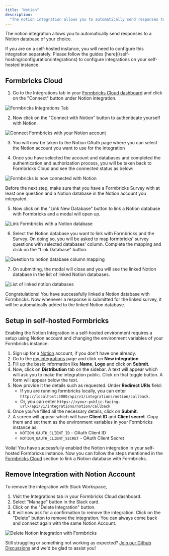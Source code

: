 ```yaml
---
title: "Notion"
description:
  "The notion integration allows you to automatically send responses to a Notion database of your choice."
---
```


The notion integration allows you to automatically send responses to a Notion database of your choice.

<Note>
  If you are on a self-hosted instance, you will need to configure this
  integration separately. Please follow the guides
  [here](/self-hosting/configuration/integrations) to configure integrations on your
  self-hosted instance.
</Note>

## Formbricks Cloud

1. Go to the Integrations tab in your [Formbricks Cloud dashboard](https://app.formbricks.com/) and click on the "Connect" button under Notion integration.

![Formbricks Integrations Tab](/images/xm-and-surveys/core-features/integrations/notion/integrations-tab.webp)

2. Now click on the "Connect with Notion" button to authenticate yourself with Notion.

![Connect Formbricks with your Notion account](/images/xm-and-surveys/core-features/integrations/notion/connect-with-notion.webp)

3. You will now be taken to the Notion OAuth page where you can select the Notion account you want to use for the integration

4. Once you have selected the account and databases and completed the authentication and authorization process, you will be taken back to Formbricks Cloud and see the connected status as below:

![Formbricks is now connected with Notion](/images/xm-and-surveys/core-features/integrations/notion/notion-connected.webp)

<Note>
  Before the next step, make sure that you have a Formbricks Survey with at
  least one question and a Notion database in the Notion account you integrated.
</Note>

5. Now click on the "Link New Database" button to link a Notion database with Formbricks and a modal will open up.

![Link Formbricks with a Notion database](/images/xm-and-surveys/core-features/integrations/notion/link-survey-with-database.webp)

6. Select the Notion database you want to link with Formbricks and the Survey. On doing so, you will be asked to map formbricks' survey questions with selected databases' column. Complete the mapping and click on the "Link Database" button.

![Question to notion database column mapping](/images/xm-and-surveys/core-features/integrations/notion/link-with-databases.webp)

7. On submitting, the modal will close and you will see the linked Notion database in the list of linked Notion databases.

![List of linked notion databases](/images/xm-and-surveys/core-features/integrations/notion/list-linked-databases.webp)

Congratulations! You have successfully linked a Notion database with Formbricks. Now whenever a response is submitted for the linked survey, it will be automatically added to the linked Notion database.

## Setup in self-hosted Formbricks

Enabling the Notion Integration in a self-hosted environment requires a setup using Notion account and changing the environment variables of your Formbricks instance.

1. Sign up for a [Notion](https://www.notion.so/) account, if you don't have one already.
2. Go to the [my integrations](https://www.notion.so/my-integrations) page and click on **New integration**.
3. Fill up the basic information like **Name**, **Logo** and click on **Submit**.
4. Now, click on **Distribution** tab on the sidebar. A text will appear which will ask you to make the integration public. Click on that toggle button. A form will appear below the text.
5. Now provide it the details such as requested. Under **Redirect URIs** field:
   - If you are running formbricks locally, you can enter `http://localhost:3000/api/v1/integrations/notion/callback`.
   - Or, you can enter `https://<your-public-facing-url>/api/v1/integrations/notion/callback`
6. Once you've filled all the necessary details, click on **Submit**.
7. A screen will appear which will have **Client ID** and **Client secret**. Copy them and set them as the environment variables in your Formbricks instance as:
   - `NOTION_OAUTH_CLIENT_ID` - OAuth Client ID
   - `NOTION_OAUTH_CLIENT_SECRET` - OAuth Client Secret

Voila! You have successfully enabled the Notion integration in your self-hosted Formbricks instance. Now you can follow the steps mentioned in the [Formbricks Cloud](#formbricks-cloud) section to link a Notion database with Formbricks.

## Remove Integration with Notion Account

To remove the integration with Slack Workspace,

1. Visit the Integrations tab in your Formbricks Cloud dashboard.
2. Select "Manage" button in the Slack card.
3. Click on the "Delete Integration" button.
4. It will now ask for a confirmation to remove the integration. Click on the "Delete" button to remove the integration. You can always come back and connect again with the same Notion Account.

![Delete Notion Integration with Formbricks](/images/xm-and-surveys/core-features/integrations/notion/delete-connection.webp)

Still struggling or something not working as expected? [Join our Github Discussions](https://github.com/formbricks/formbricks/discussions) and we'd be glad to assist you!
